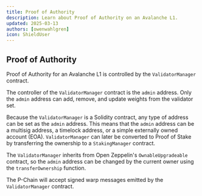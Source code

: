 ```yaml
---
title: Proof of Authority
description: Learn about Proof of Authority on an Avalanche L1.
updated: 2025-03-13
authors: [owenwahlgren]
icon: ShieldUser
---
```



## Proof of Authority

Proof of Authority for an Avalanche L1 is controlled by the `ValidatorManager` contract.

The controller of the `ValidatorManager` contract is the `admin` address. Only the `admin` address can add, remove, and update weights from the validator set.

Because the `ValidatorManager` is a Solidity contract, any type of address can be set as the `admin` address. This means that the `admin` address can be a multisig address, a timelock address, or a simple externally owned account (EOA).
<Callout type="info">
    `ValidatorManager` can later be converted to Proof of Stake by transferring the ownership to a `StakingManager` contract.
</Callout>

The `ValidatorManager` inherits from Open Zeppelin's `OwnableUpgradeable` contract, so the `admin` address can be changed by the current owner using the `transferOwnership` function.

The P-Chain will accept signed warp messages emitted by the `ValidatorManager` contract.